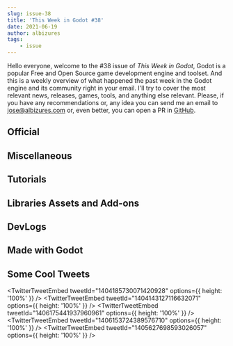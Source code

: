 ```yaml
---
slug: issue-38
title: 'This Week in Godot #38'
date: 2021-06-19
author: albizures
tags:
	- issue
---
```


Hello everyone, welcome to the #38 issue of _This Week in Godot_, Godot is a popular Free and Open Source game development engine and toolset. And this is a weekly overview of what happened the past week in the Godot engine and its community right in your email. I'll try to cover the most relevant news, releases, games, tools, and anything else relevant. Please, if you have any recommendations or, any idea you can send me an email to jose@albizures.com or, even better, you can open a PR in [GitHub](https://github.com/albizures/ThisWeekInGodot).

## Official

<Card
	author="Godot Engine"
	link="https://godotengine.org/article/godot-web-progress-report-8"
	section="Official"
	label="Godot Web progress report #8: Progressive Web Apps"
	description="One-click Progressive Web Apps are coming to Godot, along with easier testing for your HTML5 exports."
	publisher="Godot Engine"
	icon="https://godotengine.org/themes/godotengine/assets/favicon.png"
	cover="https://godotengine.org/storage/app/uploads/public/60c/72b/dc3/60c72bdc393a4838114722.png"
	date="2021-06-16T09:00:00.000Z"
/>

<Card
	author="Godot Engine"
	link="https://godotengine.org/article/tiles-editor-progress-4"
	section="Official"
	label="Tiles editor progress report #4"
	description="Tiles editor progress report #4, with tiles properties painting and scene-based tiles support."
	publisher="Godot Engine"
	icon="https://godotengine.org/themes/godotengine/assets/favicon.png"
	cover="https://godotengine.org/storage/app/uploads/public/60c/b75/209/60cb75209c854804584350.png"
	date="2021-06-17T09:00:00.000Z"
/>

## Miscellaneous

<Card
	author="Gonzalo Gutiérrez"
	link="https://godotes.com/issues/gmtk-game-jam-2021/"
	section="Miscellaneous"
	label="GMTK’s Game Jam 2021. Godot in numbers"
	description="Godot was the second most used engine on the GMTK’s Game Jam, 2021 edition. There’s still time to vote for the games."
	publisher="Godot Notes"
	icon="https://godotes.com/content/images/2020/12/GodotesLogo2-3.svg"
	cover="https://godotes.com/content/images/2021/01/GodotesLogo2.png"
	date="2021-06-18T23:52:47.000Z"
/>

<Card
	author="Arith metic"
	link="https://youtu.be/6RAAx5fS-2w"
	section="Miscellaneous"
	label="1 year of game dev"
	description="Yesterday marks the 1 year anniversary of when I started to do game dev youtube so I thought I’d celebrate it with a video covering the games I’ve made over ..."
	publisher="YouTube"
	icon="https://www.youtube.com/s/desktop/d53e3d89/img/favicon_144x144.png"
	cover="https://i.ytimg.com/vi/6RAAx5fS-2w/maxresdefault.jpg"
	date="2021-06-15T00:00:00.000Z"
/>

<Card
	author="godotengine"
	link="https://github.com/godotengine/godot-proposals/issues/2867"
	section="Miscellaneous"
	label="[proposals] Make physics nodes easier to understand"
	description="Describe the project you are working on Godot Engine Describe the problem or limitation you are having in your project Current state: After #2184 (physics nodes reorganization) has been implemented..."
	publisher="GitHub"
	icon="https://github.com/windows-tile.png"
	cover="https://opengraph.githubassets.com/42d69320fcb72d2944f31db69500f10ee96426a15e9c6a3d065e6ab8696f647e/godotengine/godot-proposals/issues/2867"
	date="2021-06-15T09:00:00.000Z"
/>

<Card
	author="Red Cube Gamedev"
	link="https://youtu.be/b9Y1G40lzjA"
	section="Miscellaneous"
	label="One color one day"
	description=""
	publisher="YouTube"
	icon="https://www.youtube.com/s/desktop/d53e3d89/img/favicon_144x144.png"
	cover="https://i.ytimg.com/vi/b9Y1G40lzjA/hqdefault.jpg"
	date="2021-06-13T00:00:00.000Z"
/>

<Card
	author="Gotm"
	link="https://youtu.be/nuARNXkElFY"
	section="Miscellaneous"
	label="All Praise Our Lord And Saviour RNJesus - Gotm.io Plays Your Games #20"
	description=""
	publisher="YouTube"
	icon="https://www.youtube.com/s/desktop/d53e3d89/img/favicon_144x144.png"
	cover="https://i.ytimg.com/vi/nuARNXkElFY/maxresdefault.jpg"
	date="2021-06-18T00:00:00.000Z"
/>

<Card
	author="GameDev Journey"
	link="https://youtu.be/HeRFuGFUzuU"
	section="Miscellaneous"
	label="Godot vs Construct | Comparing a simple button click | Comparing Game Engines"
	description="Which engine is the most intuitive? Which is easier to use? In this video we will hide and show a Sprite by clicking a button in Godot, Game Maker Studio 2 a..."
	publisher="YouTube"
	icon="https://www.youtube.com/s/desktop/d53e3d89/img/favicon_144x144.png"
	cover="https://i.ytimg.com/vi/HeRFuGFUzuU/hqdefault.jpg"
	date="2021-06-15T00:00:00.000Z"
/>

<Card
	author="CodingKaiju"
	link="https://youtu.be/TJiBrCApIrQ"
	section="Miscellaneous"
	label="Godot 4.0 vs Unreal’s Lumen (& other news)"
	description=""
	publisher="YouTube"
	icon="https://www.youtube.com/s/desktop/d53e3d89/img/favicon_144x144.png"
	cover="https://i.ytimg.com/vi/TJiBrCApIrQ/maxresdefault.jpg"
	date="2021-06-16T00:00:00.000Z"
/>

## Tutorials

<Card
	author="scriptblocks"
	link="https://youtu.be/L7QdZWbg3w4"
	section="Tutorials"
	label="Recreate Stardew Valley in Godot: Machine"
	description="Godot: This tutorial will show you how to recreate a Stardew Valley machine in Godot. We will go over creating the Main scene with a floor."
	publisher="YouTube"
	icon="https://www.youtube.com/s/desktop/d53e3d89/img/favicon_144x144.png"
	cover="https://i.ytimg.com/vi/L7QdZWbg3w4/hqdefault.jpg"
	date="2021-06-16T00:00:00.000Z"
/>

<Card
	author="Ville"
	link="https://youtu.be/HeLddAsRh_8"
	section="Tutorials"
	label="Godot Tutorial: How to create a radio button"
	description="In this video I show one way to create a radio button using BaseButton."
	publisher="YouTube"
	icon="https://www.youtube.com/s/desktop/d53e3d89/img/favicon_144x144.png"
	cover="https://i.ytimg.com/vi/HeLddAsRh_8/maxresdefault.jpg"
	date="2018-08-20T00:00:00.000Z"
/>

<Card
	author="KryperDev"
	link="https://youtu.be/h6_nAYR2fEA"
	section="Tutorials"
	label="How to create Overgrowth semi-procedural animation system in Godot [Part 2]"
	description="In part 2 you will learn how to rotate character towards velocity, tilt him towards acceleration and also add bounce to his step."
	publisher="YouTube"
	icon="https://www.youtube.com/s/desktop/d53e3d89/img/favicon_144x144.png"
	cover="https://i.ytimg.com/vi/h6_nAYR2fEA/maxresdefault.jpg"
	date="2021-06-16T00:00:00.000Z"
/>

<Card
	author="Bypell"
	link="https://youtu.be/9rwSLV1Sjjc"
	section="Tutorials"
	label="How to Make a First Person Controller in Godot (for a horror game)"
	description=""
	publisher="YouTube"
	icon="https://www.youtube.com/s/desktop/d53e3d89/img/favicon_144x144.png"
	cover="https://i.ytimg.com/vi/9rwSLV1Sjjc/maxresdefault.jpg"
	date="2021-05-25T00:00:00.000Z"
/>

<Card
	author="Dicode"
	link="https://youtu.be/oosFrxF30Pk"
	section="Tutorials"
	label="Create Lightning in Godot | Godot Tutorial"
	description="I this video I have made Thunder lightning effect using Particle2D node, Timmer, and world environment. This lightning is fully random and thus looks real."
	publisher="YouTube"
	icon="https://www.youtube.com/s/desktop/d53e3d89/img/favicon_144x144.png"
	cover="https://i.ytimg.com/vi/oosFrxF30Pk/maxresdefault.jpg"
	date="2021-05-23T00:00:00.000Z"
/>

<Card
	author="John Ivess"
	link="https://youtu.be/eMF9REbJKCw"
	section="Tutorials"
	label="Healthbars (Combat Essentials in Godot | P8)"
	description="Making an animated healthbar in this episode of Combat Essentials Godot tutorial series!"
	publisher="YouTube"
	icon="https://www.youtube.com/s/desktop/d53e3d89/img/favicon_144x144.png"
	cover="https://i.ytimg.com/vi/eMF9REbJKCw/maxresdefault.jpg"
	date="2021-06-15T00:00:00.000Z"
/>

<Card
	author="jmbiv"
	link="https://youtu.be/FFFZY2qfuc4"
	section="Tutorials"
	label="Locked Exits and Keys (Godot Retro Text Adventure Tutorial #12)"
	description="In this tutorial we’ll create locked exits in our Godot retro text adventure game. We will also implement a use command for items so that we can use keys to ..."
	publisher="YouTube"
	icon="https://www.youtube.com/s/desktop/d53e3d89/img/favicon_144x144.png"
	cover="https://i.ytimg.com/vi/FFFZY2qfuc4/hqdefault.jpg"
	date="2021-06-07T00:00:00.000Z"
/>

<Card
	author="DrMoriarty"
	link="https://github.com/DrMoriarty/nativelib/blob/main/MACAPPSTORE.md"
	section="Tutorials"
	label="Publication from Godot Engine to Mac AppStore"
	description=""
	publisher="GitHub"
	icon="https://github.com/windows-tile.png"
	cover="https://repository-images.githubusercontent.com/319067180/d5784d80-57f4-11eb-826a-9bc2a94e2819"
/>

<Card
	author="Snopek Games"
	link="https://youtu.be/rUwm1V_-JIo"
	section="Tutorials"
	label="Godot and GitLab CI: Automatically notarize your game with Apple"
	description="In this part, we setup GitLab CI to automatically notarize your game with Apple, before deploying it to Itch.io, Steam or any other deployment target."
	publisher="YouTube"
	icon="https://www.youtube.com/s/desktop/d53e3d89/img/favicon_144x144.png"
	cover="https://i.ytimg.com/vi/rUwm1V_-JIo/maxresdefault.jpg"
	date="2021-06-14T00:00:00.000Z"
/>

<Card
	author="RobThePole"
	link="https://youtu.be/eqHC7CHRDA8"
	section="Tutorials"
	label="Godot Platformer Tutorial Episode 8"
	description="In this video we showed off the new changes to the game and made some quick small change to the player and added in the portal system to change between levels."
	publisher="YouTube"
	icon="https://www.youtube.com/s/desktop/d53e3d89/img/favicon_144x144.png"
	cover="https://i.ytimg.com/vi/eqHC7CHRDA8/maxresdefault.jpg"
	date="2021-06-13T00:00:00.000Z"
/>

<Card
	author="Dicode"
	link="https://youtu.be/8UklQumjD2I"
	section="Tutorials"
	label="How to make enemy patrol in Godot || Dicode"
	description="If you are creating a top down game then you will want to move your enemy in a certain path. Patrolling is a very important aspect of any game and with Godot..."
	publisher="YouTube"
	icon="https://www.youtube.com/s/desktop/d53e3d89/img/favicon_144x144.png"
	cover="https://i.ytimg.com/vi/8UklQumjD2I/maxresdefault.jpg"
	date="2021-06-13T00:00:00.000Z"
/>

<Card
	author="iaknihs"
	link="https://youtu.be/pd8SCWaz6y0"
	section="Tutorials"
	label="Godot Cone Collision — Light-Alarm"
	description="Far as I could tell there was no inbuilt way to have scalable collision cones in Godot, so I made my own and synced it up with the range of a Spotlight node."
	publisher="YouTube"
	icon="https://www.youtube.com/s/desktop/d53e3d89/img/favicon_144x144.png"
	cover="https://i.ytimg.com/vi/pd8SCWaz6y0/hqdefault.jpg"
	date="2021-06-14T00:00:00.000Z"
/>

<Card
	author="Ville"
	link="https://youtu.be/qOYEWxw2ApI"
	section="Tutorials"
	label="Movable Virtual Joystick - Godot Demo"
	description="In this video I share my unique solution for charecter control for 2D and 3D mobile games."
	publisher="YouTube"
	icon="https://www.youtube.com/s/desktop/d53e3d89/img/favicon_144x144.png"
	cover="https://i.ytimg.com/vi/qOYEWxw2ApI/maxresdefault.jpg"
	date="2021-06-18T00:00:00.000Z"
/>

<Card
	author="MrEliptik"
	link="https://youtu.be/Gar8ex5nvYE"
	section="Tutorials"
	label="Wireless gamepad using websockets & accelerometer in GODOT"
	description="In this second part on the accelerometer in Godot, I’m showing you how to turn your phone into a wireless gamepad, using websockets!"
	publisher="YouTube"
	icon="https://www.youtube.com/s/desktop/d53e3d89/img/favicon_144x144.png"
	cover="https://i.ytimg.com/vi/Gar8ex5nvYE/hqdefault.jpg"
	date="2021-06-16T00:00:00.000Z"
/>

<Card
	author="Gawe Game"
	link="https://youtu.be/-gZMDAKCmOw"
	section="Tutorials"
	label="Kena Hit Saat Hero Menginjak Musuh - Bagian #12: Gawe Game Platformer 2D"
	description="Video ke-12 dari seri tutorial pembuatan game platformer 2D dengan Godot. "
	publisher="YouTube"
	icon="https://www.youtube.com/s/desktop/d53e3d89/img/favicon_144x144.png"
	cover="https://i.ytimg.com/vi/-gZMDAKCmOw/hqdefault.jpg"
	date="2021-06-12T00:00:00.000Z"
/>

## Libraries Assets and Add-ons

<Card
	author="Gamefromscratch"
	link="https://youtu.be/PPK_DOhpXec"
	section="Libraries Assets and Add-ons"
	label="Fracturing Godot. This Add-On Is Kinda Awesome"
	description="Today we are looking at Fracture, an add-on/library for the Godot game engine that enables you to dynamically fracture 2D shapes."
	publisher="YouTube"
	icon="https://www.youtube.com/s/desktop/d53e3d89/img/favicon_144x144.png"
	cover="https://i.ytimg.com/vi/PPK_DOhpXec/maxresdefault.jpg"
	date="2021-06-16T00:00:00.000Z"
/>

<Card
	author="TimKrief IndieDev"
	link="https://youtu.be/JGr2UbNCbMI"
	section="Libraries Assets and Add-ons"
	label="New Amazing Materials!"
	description="I found amazing public domain PBR (physically based rendering) materials and I added some to my virtual endless gallery."
	publisher="YouTube"
	icon="https://www.youtube.com/s/desktop/d53e3d89/img/favicon_144x144.png"
	cover="https://i.ytimg.com/vi/JGr2UbNCbMI/hqdefault.jpg"
	date="2021-06-15T00:00:00.000Z"
/>

<Card
	author="arlez80"
	link="https://godotshaders.com/shader/screen-noise-effect-shader/"
	section="Libraries Assets and Add-ons"
	label="Screen Noise Effect Shader"
	description=""
	publisher="Godot Shaders"
	icon="https://godotshaders.com/wp-content/uploads/2021/01/favicon.png"
	cover="https://godotshaders.com/wp-content/uploads/2021/01/nnn.jpg"
	date="2021-06-15T12:30:44.000Z"
/>

<Card
	author="9Rituals"
	link="https://godotshaders.com/shader/variable-blur-works-with-parallax-layers/"
	section="Libraries Assets and Add-ons"
	label="Variable Blur - Works with parallax layers"
	description="Modified blur shader that can be used inside parallax background, just add a texture rect with the shader and ajust the values."
	publisher="Godot Shaders"
	icon="https://godotshaders.com/wp-content/uploads/2021/01/favicon.png"
	cover="https://godotshaders.com/wp-content/uploads/2021/01/tempsnip.png"
	date="2021-06-18T18:27:06.000Z"
/>

<Card
	author="horhorou"
	link="https://godotshaders.com/shader/hit-flash-shader-custom-color/"
	section="Libraries Assets and Add-ons"
	label="Hit Flash Shader (Custom Color)"
	description=""
	publisher="Godot Shaders"
	icon="https://godotshaders.com/wp-content/uploads/2021/01/favicon.png"
	cover="http://godotshaders.com/wp-content/uploads/2021/01/gravityBoy1-1.png"
	date="2021-06-18T08:32:24.000Z"
/>

<Card
	author="decembrist.org"
	link="https://godotengine.org/asset-library/asset/956"
	section="Libraries Assets and Add-ons"
	label="Decembrist Plugin for C#"
	description="Utils for godot development: dependency injection, event driven development, lan events, etc."
	publisher="Godot Asset Library"
	icon="https://godotengine.org/themes/godotengine/assets/favicon.png"
	cover="https://raw.githubusercontent.com/decembrist-revolt/godot-decembrist-plugin/master/.gdignore/icon.png"
	date="2021-06-14"
/>

<Card
	author="CrushingJosch"
	link="https://godotengine.org/asset-library/asset/977"
	section="Libraries Assets and Add-ons"
	label="Shader Precompiler"
	description="A small utility to precompile shaders in order to avoid game stuttering when objects first come into sight, and their shaders get lazily compiled."
	publisher="Godot Asset Library"
	icon="https://godotengine.org/themes/godotengine/assets/favicon.png"
	cover="http://graphics4science.org/onewebmedia/OwnImages/ShaderPrecompiler.png"
	date="2021-06-14"
/>

## DevLogs

<Card
	author="Developing 4X"
	link="https://youtu.be/2qAjfuUmmKY"
	section="DevLogs"
	label="Elections and Politics - 4X Devlog [2]"
	description=""
	publisher="YouTube"
	icon="https://www.youtube.com/s/desktop/d53e3d89/img/favicon_144x144.png"
	cover="https://i.ytimg.com/vi/2qAjfuUmmKY/maxresdefault.jpg"
	date="2021-06-16T00:00:00.000Z"
/>

<Card
	author="Strange Lake"
	link="https://youtu.be/vvFfb7imDUs"
	section="DevLogs"
	label="Indie Game Devlog 3 | Hidden Rooms And Tricky Traps!"
	description="More progress means another video! Glad to have you here!"
	publisher="YouTube"
	icon="https://www.youtube.com/s/desktop/d53e3d89/img/favicon_144x144.png"
	cover="https://i.ytimg.com/vi/vvFfb7imDUs/maxresdefault.jpg"
	date="2021-06-17T00:00:00.000Z"
/>

<Card
	author="Emilio"
	link="https://youtu.be/Zg8w11PktkA"
	section="DevLogs"
	label="Dialogic versions 1.1 and 1.2 highlights - Devlog"
	description="I wasn’t able to make an individual video for v1.1 before the v1.2 was released, so here you have what I think are the highlights of both updates in one vide..."
	publisher="YouTube"
	icon="https://www.youtube.com/s/desktop/d53e3d89/img/favicon_144x144.png"
	cover="https://i.ytimg.com/vi/Zg8w11PktkA/hqdefault.jpg"
	date="2021-06-18T00:00:00.000Z"
/>

<Card
	author="WhoopsyELLO"
	link="https://youtu.be/q-TwZSzIDs8"
	section="DevLogs"
	label="Godot Mesh Creator Plugin - Status Update/Showcase"
	description="The plugin is getting more and more useable. Close to release it as an alpha on github"
	publisher="YouTube"
	icon="https://www.youtube.com/s/desktop/d53e3d89/img/favicon_144x144.png"
	cover="https://i.ytimg.com/vi/q-TwZSzIDs8/maxresdefault.jpg"
	date="2021-06-14T00:00:00.000Z"
/>

<Card
	author="Sourish Basu"
	link="https://youtu.be/CmOOkIujAvw"
	section="DevLogs"
	label="Making a Game for GMTK Game Jam 2021 !!"
	description="This Weekend i participated in my first ever GMTK game jam, and made a game called “Balance”."
	publisher="YouTube"
	icon="https://www.youtube.com/s/desktop/d53e3d89/img/favicon_144x144.png"
	cover="https://i.ytimg.com/vi/CmOOkIujAvw/maxresdefault.jpg"
	date="2021-06-13T00:00:00.000Z"
/>

<Card
	author="assasin gamer"
	link="https://youtu.be/Z5gvDnuSl2Y"
	section="DevLogs"
	label="SoulBound Devlog_04"
	description="Howdy everyone! My name is Justin and I make games for fun. Its been over a month since the last devlog and I have a lot to go through with you in this video..."
	publisher="YouTube"
	icon="https://www.youtube.com/s/desktop/d53e3d89/img/favicon_144x144.png"
	cover="https://i.ytimg.com/vi/Z5gvDnuSl2Y/hqdefault.jpg"
	date="2021-06-12T00:00:00.000Z"
/>

<Card
	author="John Ivess"
	link="https://youtu.be/ZGTJD-M9Hps"
	section="DevLogs"
	label="How I Developed Barking Irons (Wild West Shooter)"
	description=""
	publisher="YouTube"
	icon="https://www.youtube.com/s/desktop/d53e3d89/img/favicon_144x144.png"
	cover="https://i.ytimg.com/vi/ZGTJD-M9Hps/maxresdefault.jpg"
	date="2021-06-18T00:00:00.000Z"
/>

## Made with Godot

<Card
	author="Reineke"
	link="https://reineke.itch.io/ovocaper"
	section="Made with Godot"
	label="OVOCAPER"
	description="A game about collecting eggs!"
	publisher="itch.io"
	icon="https://img.itch.zone/aW1nLzYxMzk2OTQucG5n/32x32%23/rMBW%2F4.png"
	cover="https://img.itch.zone/aW1nLzYyNzI0NTEucG5n/original/LvBQSS.png"
	date="2021-06-18T18:31:32.875Z"
/>

<Card
	author="Mr.Nekuromu"
	link="https://nekuromu.itch.io/ods-invasion"
	section="Made with Godot"
	label="Orbital Deterrent Squadron! Invasion!"
	description="ODS has been scrambled to scout out a long approaching cluster of signals... what could be coming to visit Earth?!"
	publisher="itch.io"
	icon="https://img.itch.zone/aW1nLzYxMjQxNjYucG5n/32x32%23/XFL3o9.png"
	cover="https://img.itch.zone/aW1nLzYxMjQyMzIucG5n/original/YEfu16.png"
	date="2021-06-18T14:31:47.820Z"
/>

<Card
	author="Lihinel"
	link="https://youtu.be/Tp4oD2RJUXo"
	section="Made with Godot"
	label="Ludus Sophiae - Bullet Spawner (Godot)"
	description="Still implementing the basics in Godot.This time the video is about a bullet spawner for the space shooter/bullet hell minigame."
	publisher="YouTube"
	icon="https://www.youtube.com/s/desktop/d53e3d89/img/favicon_144x144.png"
	cover="https://i.ytimg.com/vi/Tp4oD2RJUXo/maxresdefault.jpg"
	date="2021-06-18T00:00:00.000Z"
/>
<Card
	author="Solo Byte Games"
	link="https://solobytegames.itch.io/godot-polygon-2d-fracture-system"
	section="Made with Godot"
	label="Godot Polygon 2D Fracture System"
	description="Two simple scripts for fracturing and cutting polygons. PolygonFracture.gd is the actual script that fractures/cuts polygons."
	publisher="itch.io"
	icon="https://img.itch.zone/aW1nLzU1MjIyODcuZ2lm/32x32%23m/ovMYsM.gif"
	cover="https://img.itch.zone/aW1nLzU1MjIyODcuZ2lm/315x250%23c/5nTMF5.gif"
/>

<Card
	author="Logical Progression"
	link="https://youtu.be/lTEZYsB_KHU"
	section="Made with Godot"
	label="Terra Ventura Announcement Trailer"
	description="Terra Ventura is an action adventure game set in fantasy world with RPG elements. Release date is set for Q4 2021."
	publisher="YouTube"
	icon="https://www.youtube.com/s/desktop/d53e3d89/img/favicon_144x144.png"
	cover="https://i.ytimg.com/vi/lTEZYsB_KHU/maxresdefault.jpg"
	date="2021-06-15T00:00:00.000Z"
/>

<Card
	author="Spyrex"
	link="https://spyrex.itch.io/conductor"
	section="Made with Godot"
	label="Conductor"
	description="A game about keeping an orchestra together."
	publisher="itch.io"
	icon="https://img.itch.zone/aW1nLzYyNzM1MzcucG5n/32x32%23/XvCPkS.png"
	cover="https://img.itch.zone/aW1nLzYyNzM1MzYucG5n/original/ptWqiG.png"
	date="2021-06-15T14:31:53.360Z"
/>

<Card
	author="Gallsy"
	link="https://gallsy.itch.io/telephone-trouble"
	section="Made with Godot"
	label="Telephone Trouble"
	description="A Paper’s Please/Cook Serve Delicious like switch board management game. Connect as many calls as you can!"
	publisher="itch.io"
	icon="https://img.itch.zone/aW1nLzYyNTYzNTkucG5n/32x32%23/M6EEVI.png"
	cover="https://img.itch.zone/aW1nLzYyNTYzNTkucG5n/original/59ZlvH.png"
	date="2021-06-15T14:31:54.982Z"
/>

<Card
	author="Chance. E"
	link="https://youtu.be/HXssJe0dsh4"
	section="Made with Godot"
	label="Godot Sand Simulation"
	description="Just a sneak peek of a sand simulation game I’m working on."
	publisher="YouTube"
	icon="https://www.youtube.com/s/desktop/d53e3d89/img/favicon_144x144.png"
	cover="https://i.ytimg.com/vi/HXssJe0dsh4/maxresdefault.jpg"
	date="2021-06-14T00:00:00.000Z"
/>

<Card
	author="ErikTheBerik"
	link="https://ansem743.itch.io/joined-minds-broken-bodies"
	section="Made with Godot"
	label="Joined Minds, Broken Bodies"
	description="A Puzzle Platformer About Joining Other Objects"
	publisher="itch.io"
	icon="https://img.itch.zone/aW1nLzYyMTM1NTQuanBn/32x32%23/yYaJhP.jpg"
	cover="https://img.itch.zone/aW1nLzYyMTM1NTQuanBn/original/MMIeHK.jpg"
	date="2021-06-16T14:31:57.783Z"
/>

<Card
	author="Bypell"
	link="https://youtu.be/DimFU1e4qGY"
	section="Made with Godot"
	label="[VR] Godot 3.3.2 - Scene Running at 144hz on the Valve Index"
	description="People need to stop saying godot is bad for 3D because of its “performance”. The scene I am showing off here is running at an extremely consistent 144fps."
	publisher="YouTube"
	icon="https://www.youtube.com/s/desktop/d53e3d89/img/favicon_144x144.png"
	cover="https://i.ytimg.com/vi/DimFU1e4qGY/hqdefault.jpg"
	date="2021-06-13T00:00:00.000Z"
/>

<Card
	author="NLB project // Adventure Indie Games"
	link="https://youtu.be/yywKWtlaYvI"
	section="Made with Godot"
	label="Palladium: Adventure in Greece"
	description="Palladium: Adventure in Greece -- first-person 3D adventure with companions"
	publisher="YouTube"
	icon="https://www.youtube.com/s/desktop/d53e3d89/img/favicon_144x144.png"
	cover="https://i.ytimg.com/vi/yywKWtlaYvI/hqdefault.jpg"
	date="2021-06-14T00:00:00.000Z"
/>

<Card
	author="GGBot"
	link="https://play.google.com/store/apps/details?id=com.ggbot.botrunner"
	section="Made with Godot"
	label="Bot Runner"
	description="A retro, 8-bit style endless runner game"
	publisher="Apps on Google Play"
	icon="https://www.gstatic.com/android/market_images/web/favicon_v2.ico"
	cover="https://play-lh.googleusercontent.com/eqhGOH0fATLKpAPqj-27eo4J-OkhiduTjD07fs99l5gaFdGhlIRo8ejt0a6UrugZlPM"
/>

<Card
	author="dunkelgrau"
	link="https://dunkelgrau.itch.io/obgoose"
	section="Made with Godot"
	label="Obgoose"
	description="Be a goose. Be smart."
	publisher="itch.io"
	icon="https://img.itch.zone/aW1nLzYyMDcwMTIuZ2lm/32x32%23m/zQ0IOB.gif"
	cover="https://img.itch.zone/aW1nLzYyMDcwMTIuZ2lm/original/wSSKZR.gif"
	date="2021-06-14T14:32:02.664Z"
/>

<Card
	author="franopx"
	link="https://franopx.itch.io/grow-your-way-out"
	section="Made with Godot"
	label="Grow Your Way Out"
	description="A platform game about water boy, who has to grow bushes to use as platforms to escape the cursed plants."
	publisher="itch.io"
	icon="https://img.itch.zone/aW1nLzYwOTYxNzkuZ2lm/32x32%23m/zZjivS.gif"
	cover="https://img.itch.zone/aW1nLzYwOTYxNzkuZ2lm/original/kGbgGq.gif"
	date="2021-06-03T14:32:03.863Z"
/>

## Some Cool Tweets

<TwitterTweetEmbed tweetId="1404185730071420928" options={{ height: '100%' }} />
<TwitterTweetEmbed tweetId="1404143127116632071" options={{ height: '100%' }} />
<TwitterTweetEmbed tweetId="1406175441937960961" options={{ height: '100%' }} />
<TwitterTweetEmbed tweetId="1406153724389576710" options={{ height: '100%' }} />
<TwitterTweetEmbed tweetId="1405627698593026057" options={{ height: '100%' }} />
